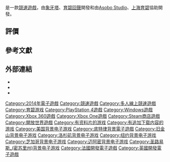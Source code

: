 {{NoteTA
|G1=Games
}}
{{expand|time=2015-12-15T09:48:11+00:00}}
{{Infobox VG
| title = 飆酷車神
| original =
| japanese =
| english = The Crew
| image =
| caption =
| official = 
| common = 
| genre = [[競速遊戲|競速遊戲]]
| platforms = [[Microsoft_Windows|Microsoft Windows]]<br />[[PlayStation_4|PlayStation 4]]<br />[[Xbox_360|Xbox 360]]<br />[[Xbox_One|Xbox One]]
| developer = [[象牙塔_(公司)|象牙塔]]<br />[[育碧回聲|育碧回聲]]<br />[[Asobo_Studio|Asobo Studio]]<small>（Xbox 360）</small><br />[[上海育碧|上海育碧]]<small>（Xbox 360）</small>
| publisher = [[育碧軟件|育碧軟件]]
| distributor = {{vgrelease|}}
| director = Julian Gerighty
| producer =
| designer =
| writer =
| programmer =
| composer = Joseph Trapanese<br />Peter Connelly<ref name="Greening">{{cite web|last=Greening|first=Chris|date=28 April 2014|url=http://www.vgmonline.net/the-crew-scored-by-oblivion-tron-legacy-mastermind/|title=The Crew scored by Oblivion, Tron: Legacy mastermind|publisher=Game Music Online|accessdate=28 April 2014|archive-date=2020-10-24|archive-url=https://web.archive.org/web/20201024180041/http://www.vgmonline.net/the-crew-scored-by-oblivion-tron-legacy-mastermind/|dead-url=no}}</ref>
| artist =
| series =
| engine =
| modes = [[多人電子遊戲|多人電子遊戲]]
| released = {{vgrelease|WW|2014年12月2日<ref name="delay">{{cite web|last=Marti|first=Liam|date=6 October 2014|url=http://www.digitalspy.co.uk/gaming/news/a601704/ubisofts-the-crew-delayed-until-december-on-consoles-and-pc.html|title=Ubisoft's The Crew delayed until December on consoles and PC|publisher=[[數碼間諜|數碼間諜]]|accessdate=6 October 2014|archive-date=2014-10-08|archive-url=https://web.archive.org/web/20141008052944/http://www.digitalspy.co.uk/gaming/news/a601704/ubisofts-the-crew-delayed-until-december-on-consoles-and-pc.html|dead-url=no}}</ref><ref>{{Cite_web | url = http://store.steampowered.com/app/241560/?snr=1_7_7_230_150_2 | title = Steam 上的 The Crew™ | publisher = Steam | language = zh-Hans, en | accessdate = 2016-10-19 | archive-date = 2017-03-08 | archive-url = https://web.archive.org/web/20170308133506/http://store.steampowered.com/app/241560/?snr=1_7_7_230_150_2 | dead-url = no }}</ref>|JP|2014年12月4日}}
| onlinegame =
| shutdown = {{vgrelease|}}
}}
{{Vgname|1=飆酷車神|en=The Crew}}是一款[[競速遊戲|競速遊戲]]，由[[象牙塔_(公司)|象牙塔]]、[[育碧回聲|育碧回聲]]開發和由[[Asobo_Studio|Asobo Studio]]、[[上海育碧|上海育碧]]協助開發。

== 評價 ==
{{Video game reviews
| align = left
| GR = (PC) 71.57%<ref name="GRPC">{{cite web |url=http://www.gamerankings.com/pc/718282-the-crew/index.html |title=The Crew for PC |publisher=[[GameRankings|GameRankings]] |accessdate=11 December 2014 |archive-date=2014-12-27 |archive-url=https://web.archive.org/web/20141227072323/http://www.gamerankings.com/pc/718282-the-crew/index.html |dead-url=no }}</ref><br />(XONE) 59.57%<ref name="GRXONE">{{cite web |url=http://www.gamerankings.com/xboxone/718280-the-crew/index.html |title=The Crew for Xbox One |publisher=[[GameRankings|GameRankings]] |accessdate=11 December 2014 |archive-date=2014-09-15 |archive-url=https://web.archive.org/web/20140915145501/http://www.gamerankings.com/xboxone/718280-the-crew/index.html |dead-url=no }}</ref><br />(PS4) 58.73%<ref name="GRPS4">{{cite web |url=http://www.gamerankings.com/ps4/718281-the-crew/index.html |title=The Crew for PlayStation 4 |publisher=[[GameRankings|GameRankings]] |accessdate=11 December 2014 |archive-date=2014-12-25 |archive-url=https://web.archive.org/web/20141225031149/http://www.gamerankings.com/ps4/718281-the-crew/index.html |dead-url=no }}</ref>
| MC = (PC) 71/100<ref name="MCPC">{{cite web |url=http://www.metacritic.com/game/pc/the-crew |title=The Crew for PC Reviews |publisher=[[Metacritic|Metacritic]] |accessdate=11 December 2014 |archive-date=2014-12-30 |archive-url=https://web.archive.org/web/20141230215252/http://www.metacritic.com/game/pc/the-crew |dead-url=no }}</ref><br />(XONE) 64/100<ref name="MCXONE">{{cite web |url=http://www.metacritic.com/game/xbox-one/the-crew |title=The Crew for Xbox One Reviews |publisher=[[Metacritic|Metacritic]] |accessdate=11 December 2014 |archive-date=2014-12-24 |archive-url=https://web.archive.org/web/20141224114057/http://www.metacritic.com/game/xbox-one/the-crew |dead-url=no }}</ref><br />(PS4) 61/100<ref name="MCPS4">{{cite web |url=http://www.metacritic.com/game/playstation-4/the-crew |title=The Crew for PlayStation 4 Reviews |publisher=[[Metacritic|Metacritic]] |accessdate=11 December 2014 |archive-date=2014-12-10 |archive-url=https://web.archive.org/web/20141210203438/http://www.metacritic.com/game/playstation-4/the-crew |dead-url=no }}</ref>
| Destruct = 7.5/10<ref>{{cite web |last=Vincent |first=Brittany |date=22 December 2014 |url=http://www.destructoid.com/review-the-crew-285043.phtml |title=Review: The Crew |publisher=[[Destructoid|Destructoid]] |accessdate=22 December 2014 |archive-date=2014-12-23 |archive-url=https://web.archive.org/web/20141223104149/http://www.destructoid.com/review-the-crew-285043.phtml |dead-url=no }}</ref>
| EGM = 6/10<ref name="EGM">{{cite web |last=Harmon |first=Josh |date=5 December 2014 |url=http://www.egmnow.com/articles/reviews/egm-review-the-crew/ |title=The Crew review |publisher=[[Electronic_Gaming_Monthly|Electronic Gaming Monthly]] |accessdate=5 December 2014 |archive-url=https://web.archive.org/web/20141221040731/http://www.egmnow.com/articles/reviews/egm-review-the-crew/ |archive-date=2014-12-21 |dead-url=yes }}</ref>
| EuroG = 8/10<ref name="EuroG">{{cite web |last=Channell |first=Mike |date=10 December 2014 |url=http://www.eurogamer.net/articles/2014-12-10-the-crew-review |title=The Crew review |publisher=[[Eurogamer|Eurogamer]] |accessdate=10 December 2014 |archive-date=2014-12-10 |archive-url=https://web.archive.org/web/20141210163522/http://www.eurogamer.net/articles/2014-12-10-the-crew-review |dead-url=no }}</ref>
| GI = 7/10<ref name="GI">{{cite web |last=Kato |first=Matthew |date=9 December 2014 |url=http://www.gameinformer.com/games/the_crew/b/playstation4/archive/2014/12/09/the-crew-game-informer-review.aspx |title=The Road To Nowhere - The Crew - PlayStation 4 |publisher=[[Game_Informer|Game Informer]] |accessdate=9 December 2014 |archive-date=2014-12-11 |archive-url=https://web.archive.org/web/20141211083400/http://www.gameinformer.com/games/the_crew/b/playstation4/archive/2014/12/09/the-crew-game-informer-review.aspx |dead-url=yes }}</ref>
| GameRev = {{Rating|3|5}}<ref>{{cite web |last=Tan |first=Nick |date=9 December 2014 |url=http://www.gamerevolution.com/review/the-crew |title=The Crew Review |publisher=[[Game_Revolution|Game Revolution]] |accessdate=9 December 2014 |archive-date=2014-12-13 |archive-url=https://web.archive.org/web/20141213200236/http://www.gamerevolution.com/review/the-crew |dead-url=no }}</ref>
| GRadar = {{Rating|3.5|5}}<ref>{{cite web |last=Towell |first=Justin |date=12 December 2014 |url=http://www.gamesradar.com/the-crew-review/ |title=The Crew review |publisher=[[GamesRadar|GamesRadar]] |accessdate=12 December 2014 |archive-date=2014-12-24 |archive-url=https://web.archive.org/web/20141224235011/http://www.gamesradar.com/the-crew-review/ |dead-url=no }}</ref>
| GSpot = 5/10<ref name="GSpot">{{cite web |last=Brown |first=Peter |date=10 December 2014 |url=http://www.gamespot.com/reviews/the-crew-review/1900-6415988/ |title=The Crew Review |publisher=[[GameSpot|GameSpot]] |accessdate=10 December 2014 |archive-date=2014-12-23 |archive-url=https://web.archive.org/web/20141223144229/http://www.gamespot.com/reviews/the-crew-review/1900-6415988/ |dead-url=no }}</ref>
| GT = 6.2/10<ref>{{cite web |last=Bloodworth |first=Daniel |date=18 February 2015 |url=http://www.gametrailers.com/reviews/jcvlb2/the-crew-review |title=The Crew Review |publisher=[[GameTrailers|GameTrailers]] |accessdate=18 February 2015 |archive-date=2015-02-21 |archive-url=https://web.archive.org/web/20150221070652/http://www.gametrailers.com/reviews/jcvlb2/the-crew-review |dead-url=no }}</ref>
| IGN = 6/10<ref>{{cite web |last=Reilly |first=Luke |date=2 December 2014 |url=http://www.ign.com/articles/2014/12/02/the-crew-review |title=The Crew Review |publisher=[[IGN|IGN]] |accessdate=2 December 2014 |archive-date=2014-12-04 |archive-url=https://web.archive.org/web/20141204171731/http://www.ign.com/articles/2014/12/02/the-crew-review |dead-url=no }}</ref>
| Joystiq = {{Rating|3|5}}<ref>{{cite web |last=Cavalli |first=Earnest |date=10 December 2014 |url=http://www.joystiq.com/2014/12/10/the-crew-review-u-turn/ |title=The Crew review: U-turn |publisher=[[Joystiq|Joystiq]] |accessdate=10 December 2014 |archive-url=https://web.archive.org/web/20141210161836/http://www.joystiq.com/2014/12/10/the-crew-review-u-turn/ |archive-date=2014-12-10 |dead-url=yes }}</ref>
| PCGUS = 70/100<ref>{{cite web |last=Iwaniuk |first=Phil |date=8 December 2014 |url=http://www.pcgamer.com/the-crew-review/ |title=The Crew review |publisher=[[PC_Gamer|PC Gamer]] |accessdate=8 December 2014 |archive-date=2014-12-09 |archive-url=https://web.archive.org/web/20141209072654/http://www.pcgamer.com/the-crew-review/ |dead-url=no }}</ref>
| Poly = 4.5/10<ref>{{cite web |last=McElroy |first=Griffin |date=10 December 2014 |url=http://www.polygon.com/2014/12/10/7363397/the-crew-review-xbox-one-ps4-PC |title=The Crew review: road to ruin |publisher=[[Polygon_(website)|Polygon]] |accessdate=10 December 2014 |archive-date=2014-12-11 |archive-url=https://web.archive.org/web/20141211021108/http://www.polygon.com/2014/12/10/7363397/the-crew-review-xbox-one-ps4-PC |dead-url=no }}</ref>
| VG = 6/10<ref>{{cite web |last=Orry |first=Tom |date=4 December 2014 |url=http://www.videogamer.com/reviews/the_crew_review.html |title=The Crew Review |publisher=[[VideoGamer.com|VideoGamer.com]] |accessdate=4 December 2014 |archive-date=2015-02-21 |archive-url=https://web.archive.org/web/20150221060907/http://www.videogamer.com/reviews/the_crew_review.html |dead-url=no }}</ref>
}}{{clear}}

== 參考文獻 ==
{{reflist}}

== 外部連結 ==
* {{Official website|http://www.thecrew-game.com}}{{en}}
* {{Official|http://www.ubisoft.com.tw/thecrew/}}{{zh-hant}}
* {{巴哈姆特|62235|飆酷車神}}

{{育碧软件}}

{{DEFAULTSORT:Crew, The}}
[[Category:2014年電子遊戲|Category:2014年電子遊戲]]
[[Category:競速遊戲|Category:競速遊戲]]
[[Category:多人線上競速遊戲|Category:多人線上競速遊戲]]
[[Category:育碧游戏|Category:育碧游戏]]
[[Category:PlayStation_4遊戲|Category:PlayStation 4遊戲]]
[[Category:Windows遊戲|Category:Windows遊戲]]
[[Category:Xbox_360遊戲|Category:Xbox 360遊戲]]
[[Category:Xbox_One遊戲|Category:Xbox One遊戲]]
[[Category:Steam商店遊戲|Category:Steam商店遊戲]]
[[Category:開放世界遊戲|Category:開放世界遊戲]]
[[Category:有资料片的游戏|Category:有资料片的游戏]]
[[Category:有追加下载内容的游戏|Category:有追加下载内容的游戏]]
[[Category:美国背景电子游戏|Category:美国背景电子游戏]]
[[Category:底特律背景電子遊戲|Category:底特律背景電子遊戲]]
[[Category:旧金山背景电子游戏|Category:旧金山背景电子游戏]]
[[Category:洛杉矶背景电子游戏|Category:洛杉矶背景电子游戏]]
[[Category:纽约背景电子游戏|Category:纽约背景电子游戏]]
[[Category:芝加哥背景电子游戏|Category:芝加哥背景电子游戏]]
[[Category:迈阿密背景电子游戏|Category:迈阿密背景电子游戏]]
[[Category:圣路易斯_(密苏里州)背景电子游戏|Category:圣路易斯_(密苏里州)背景电子游戏]]
[[Category:法國開發電子遊戲|Category:法國開發電子遊戲]]
[[Category:英國開發電子遊戲|Category:英國開發電子遊戲]]